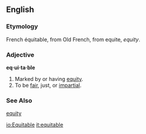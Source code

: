 ==English==
===Etymology===
French équitable, from Old French, from equite, ''equity''.

===Adjective===
'''eq·ui·ta·ble''' 
#Marked by or having [[equity]].
#To be [[fair]], just, or [[impartial]].

===See Also===
[[equity]]

[[io:Equitable]]
[[it:equitable]]